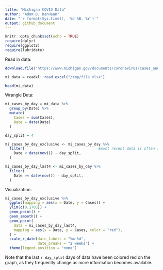 ```yaml
---
title: "Michigan COVID Data"
author: "Adam D. DenHaan"
date: "`r format(Sys.time(), '%d %B, %Y')`"
output: github_document
---
```


```r
knitr::opts_chunk$set(echo = TRUE)
require(dplyr)
require(ggplot2)
require(lubridate)
```


Read in data:
```r
download.file("https://www.michigan.gov/documents/coronavirus/Cases_and_Deaths_by_County_and_Date_2020-10-13_704995_7.xlsx", destfile = "/tmp/file.xlsx")

mi_data = readxl::read_excel("/tmp/file.xlsx")

head(mi_data)
```

Wrangle Data:
```r
mi_cases_by_day = mi_data %>% 
  group_by(Date) %>%
  mutate(
    Cases = sum(Cases),
    Date = date(Date)
  ) 

day_split = 4

mi_cases_by_day_exclusive <- mi_cases_by_day %>%
  filter(                                  #most recent data is often inaccurate and revised
    Date < date(now()) - day_split,
  )

mi_cases_by_day_last4 <- mi_cases_by_day %>%
  filter(                         
    Date >= date(now()) - day_split,
  )
```

Visualization:
```r
mi_cases_by_day_exclusive %>%
  ggplot(mapping = aes(x = Date, y = Cases)) +
  ylim(c(0,1700)) +
  geom_point() + 
  geom_smooth() +
  geom_point(
    data = mi_cases_by_day_last4,
    mapping = aes(x = Date, y = Cases, color = "red"),
  ) +
  scale_x_date(date_labels = "%m-%d",
               date_breaks = "2 weeks") + 
  theme(legend.position = "none")
```

Note that the last `r day_split` days of data have been colored red on the graph, as they frequently change as more information becomes available. 